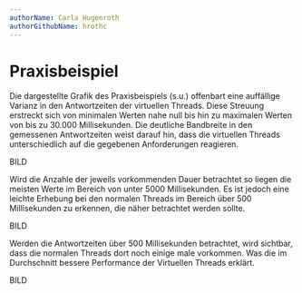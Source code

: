 ```yaml
---
authorName: Carla Hugenroth
authorGithubName: hrothc
---
```


# Praxisbeispiel

Die dargestellte Grafik des Praxisbeispiels (s.u.) offenbart eine auffällige Varianz in den
Antwortzeiten der virtuellen Threads. Diese Streuung erstreckt sich von minimalen Werten nahe
null bis hin zu maximalen Werten von bis zu 30.000 Millisekunden. Die deutliche Bandbreite in den
gemessenen Antwortzeiten weist darauf hin, dass die virtuellen Threads unterschiedlich auf die
gegebenen Anforderungen reagieren.

BILD

Wird die Anzahle der jeweils vorkommenden Dauer betrachtet so liegen die meisten Werte im Bereich
von unter 5000 Millisekunden. Es ist jedoch eine leichte Erhebung bei den normalen Threads im
Bereich über 500 Millisekunden zu erkennen, die näher betrachtet werden sollte.

BILD

Werden die Antwortzeiten über 500 Millisekunden betrachtet, wird sichtbar, dass die normalen
Threads dort noch einige male vorkommen. Was die im Durchschnitt bessere Performance der
Virtuellen Threads erklärt.

BILD
